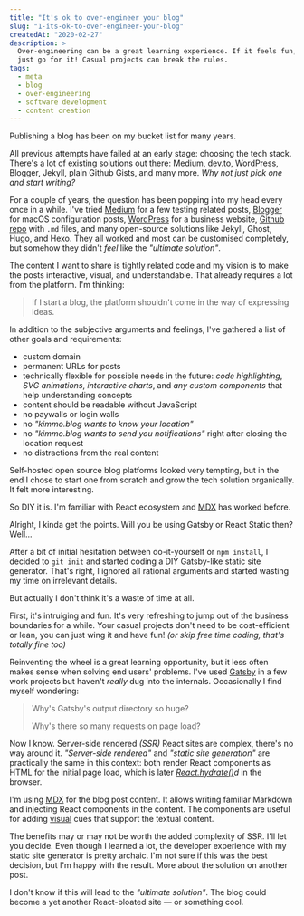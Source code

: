 ```yaml
---
title: "It's ok to over-engineer your blog"
slug: "1-its-ok-to-over-engineer-your-blog"
createdAt: "2020-02-27"
description: >
  Over-engineering can be a great learning experience. If it feels fun,
  just go for it! Casual projects can break the rules.
tags:
  - meta
  - blog
  - over-engineering
  - software development
  - content creation
---
```


Publishing a blog has been on my bucket list for many years.

All previous attempts have failed at an early stage: choosing the tech stack. There's a lot of existing solutions out there: Medium, dev.to, WordPress, Blogger, Jekyll, plain Github Gists, and many more. *Why not just pick one and start writing?*

For a couple of years, the question has been popping into my head every once in a while. I've tried [Medium](https://medium.com/@kimmobrunfeldt/introduction-to-sauce-labs-3ad082fc7dd5) for a few testing related posts, [Blogger](http://scouringmacbook.blogspot.com/2012/10/setting-everything.html) for macOS configuration posts, [WordPress](https://alvarcarto.com/) for a business website, [Github repo](https://github.com/kimmobrunfeldt/howto-everything) with `.md` files, and many open-source solutions like Jekyll, Ghost, Hugo, and Hexo. They all worked and most can be customised completely, but somehow they didn't *feel* like the _"ultimate solution"_.

The content I want to share is tightly related code and my vision is to make the posts interactive, visual, and understandable. That already requires a lot from the platform. I'm thinking:

> If I start a blog, the platform shouldn't come in the way of expressing ideas.

In addition to the subjective arguments and feelings, I've gathered a list of other goals and requirements:

* custom domain
* permanent URLs for posts
* technically flexible for possible needs in the future: *code highlighting*, *SVG animations*, *interactive charts*, and *any custom components* that help understanding concepts
* content should be readable without JavaScript
* no paywalls or login walls
* no _"kimmo.blog wants to know your location"_
* no _"kimmo.blog wants to send you notifications"_ right after closing the location request
* no distractions from the real content

Self-hosted open source blog platforms looked very tempting, but in the end I chose to start one from scratch and grow the tech solution organically. It felt more interesting.

So DIY it is. I'm familiar with React ecosystem and [MDX](https://mdxjs.com/) has worked before.

<ChatDiscussion>
  <ChatMessage from="them">
    Alright, I kinda get the points. Will you be using Gatsby or React Static then?
  </ChatMessage>
  <ChatMessage from="me">
    Well...
  </ChatMessage>
</ChatDiscussion>

After a bit of initial hesitation between do-it-yourself or `npm install`, I decided to `git init` and started coding a DIY Gatsby-like static site generator. That's right, I ignored all rational arguments and started wasting my time on irrelevant details.

But actually I don't think it's a waste of time at all.

First, it's intruiging and fun. It's very refreshing to jump out of the business boundaries for a while. Your casual projects don't need to be cost-efficient or lean, you can just wing it and have fun! _(or skip free time coding, that's totally fine too)_

Reinventing the wheel is a great learning opportunity, but it less often makes sense when solving end users' problems. I've used [Gatsby](https://www.gatsbyjs.com/) in a few work projects but haven't _really_ dug into the internals. Occasionally I find myself wondering:

> Why's Gatsby's output directory so huge?
>
> Why's there so many requests on page load?

Now I know. Server-side rendered *(SSR)* React sites are complex, there's no way around it. _"Server-side rendered"_ and _"static site generation"_ are practically the same in this context: both render React components as HTML for the initial page load, which is later *[React.hydrate()](https://reactjs.org/docs/react-dom.html#hydrate)d* in the browser.

I'm using [MDX](https://mdxjs.com/) for the blog post content. It allows writing familiar Markdown and injecting React components in the content. The components are useful for adding [visual](http://www.r2d3.us/visual-intro-to-machine-learning-part-1/) cues that support the textual content.

The benefits may or may not be worth the added complexity of SSR. I'll let you decide. Even though I learned a lot, the developer experience with my static site generator is pretty archaic. I'm not sure if this was the best decision, but I'm happy with the result. More about the solution on another post.

I don't know if this will lead to the _"ultimate solution"_. The blog could become a yet another React-bloated site — or something cool.
